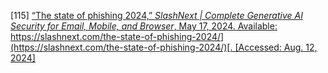 \[115\]	[“The state of phishing 2024,” *SlashNext | Complete Generative AI Security for Email, Mobile, and Browser*, May 17, 2024\. Available:](http://paperpile.com/b/Lj1YHA/Nq9fY) [https://slashnext.com/the-state-of-phishing-2024/](https://slashnext.com/the-state-of-phishing-2024/)[. \[Accessed: Aug. 12, 2024\]](http://paperpile.com/b/Lj1YHA/Nq9fY)